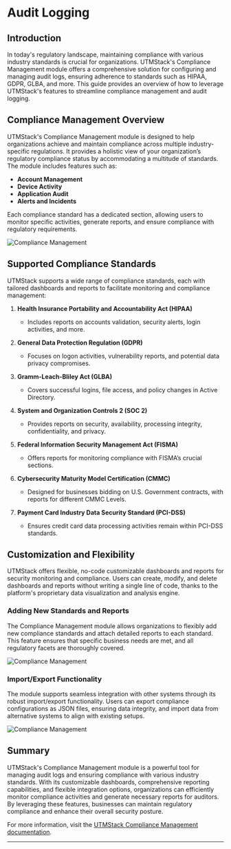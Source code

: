# Audit Logging

## Introduction

In today's regulatory landscape, maintaining compliance with various industry standards is crucial for organizations. UTMStack's Compliance Management module offers a comprehensive solution for configuring and managing audit logs, ensuring adherence to standards such as HIPAA, GDPR, GLBA, and more. This guide provides an overview of how to leverage UTMStack's features to streamline compliance management and audit logging.

## Compliance Management Overview

UTMStack's Compliance Management module is designed to help organizations achieve and maintain compliance across multiple industry-specific regulations. It provides a holistic view of your organization’s regulatory compliance status by accommodating a multitude of standards. The module includes features such as:

- **Account Management**
- **Device Activity**
- **Application Audit**
- **Alerts and Incidents**

Each compliance standard has a dedicated section, allowing users to monitor specific activities, generate reports, and ensure compliance with regulatory requirements.

![Compliance Management](https://mintcdn.com/utmstack/-JweBhSZIV7FRzin/images/compliance/dash.png?fit=max&auto=format&n=-JweBhSZIV7FRzin&q=85&s=b63b692b18dee741714a992365b58f82)

## Supported Compliance Standards

UTMStack supports a wide range of compliance standards, each with tailored dashboards and reports to facilitate monitoring and compliance management:

1. **Health Insurance Portability and Accountability Act (HIPAA)**
   - Includes reports on accounts validation, security alerts, login activities, and more.

2. **General Data Protection Regulation (GDPR)**
   - Focuses on logon activities, vulnerability reports, and potential data privacy compromises.

3. **Gramm-Leach-Bliley Act (GLBA)**
   - Covers successful logins, file access, and policy changes in Active Directory.

4. **System and Organization Controls 2 (SOC 2)**
   - Provides reports on security, availability, processing integrity, confidentiality, and privacy.

5. **Federal Information Security Management Act (FISMA)**
   - Offers reports for monitoring compliance with FISMA’s crucial sections.

6. **Cybersecurity Maturity Model Certification (CMMC)**
   - Designed for businesses bidding on U.S. Government contracts, with reports for different CMMC Levels.

7. **Payment Card Industry Data Security Standard (PCI-DSS)**
   - Ensures credit card data processing activities remain within PCI-DSS standards.

## Customization and Flexibility

UTMStack offers flexible, no-code customizable dashboards and reports for security monitoring and compliance. Users can create, modify, and delete dashboards and reports without writing a single line of code, thanks to the platform's proprietary data visualization and analysis engine.

### Adding New Standards and Reports

The Compliance Management module allows organizations to flexibly add new compliance standards and attach detailed reports to each standard. This feature ensures that specific business needs are met, and all regulatory facets are thoroughly covered.

![Compliance Management](https://mintcdn.com/utmstack/-JweBhSZIV7FRzin/images/compliance/newstandard.png?fit=max&auto=format&n=-JweBhSZIV7FRzin&q=85&s=357a18b7d5b7ddf946b604e3b2519a52)

### Import/Export Functionality

The module supports seamless integration with other systems through its robust import/export functionality. Users can export compliance configurations as JSON files, ensuring data integrity, and import data from alternative systems to align with existing setups.

![Compliance Management](https://mintcdn.com/utmstack/-JweBhSZIV7FRzin/images/compliance/options2.png?fit=max&auto=format&n=-JweBhSZIV7FRzin&q=85&s=3d6ae025c559fc8c943c15e025d2f5e3)

## Summary

UTMStack's Compliance Management module is a powerful tool for managing audit logs and ensuring compliance with various industry standards. With its customizable dashboards, comprehensive reporting capabilities, and flexible integration options, organizations can efficiently monitor compliance activities and generate necessary reports for auditors. By leveraging these features, businesses can maintain regulatory compliance and enhance their overall security posture.

For more information, visit the [UTMStack Compliance Management documentation](https://documentation.utmstack.com/v10/compliance/compliance_management).

---
